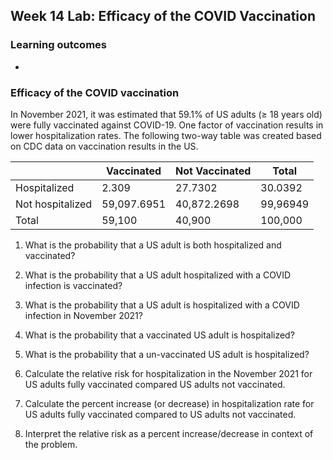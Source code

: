 ## Week 14 Lab: Efficacy of the COVID Vaccination

\setstretch{1}

### Learning outcomes

* 

### Efficacy of the COVID vaccination

In November 2021, it was estimated that 59.1\% of US adults ($\ge$ 18 years old) were fully vaccinated against COVID-19.   One factor of vaccination results in lower hospitalization rates. The following two-way table was created based on CDC data on vaccination results in the US.

|                   |  Vaccinated | Not Vaccinated |    Total   |
|-------------------|-------------|----------------|------------|
| Hospitalized      |     2.309   |      27.7302   |    30.0392 |
| Not hospitalized  | 59,097.6951 |   40,872.2698  |   99,96949 |
| Total             |   59,100    |      40,900    |    100,000 |


1.  What is the probability that a US adult is both hospitalized and vaccinated?

\vspace{0.5in}

2.  What is the probability that a US adult hospitalized with a COVID infection is vaccinated?

\vspace{0.5in}

3.  What is the probability that a US adult is hospitalized with a COVID infection in November 2021?

\vspace{0.5in}

4.  What is the probability that a vaccinated US adult is hospitalized?

\vspace{0.5in}

5.  What is the probability that a un-vaccinated US adult is hospitalized?

\vspace{0.5in}

6.  Calculate the relative risk for hospitalization in the November 2021 for US adults fully vaccinated compared US adults not vaccinated.

\vspace{0.5in}

7.  Calculate the percent increase (or decrease) in hospitalization rate for US adults fully vaccinated compared to US adults not vaccinated.

\vspace{0.5in}

8. Interpret the relative risk as a percent increase/decrease in context of the problem. 
\newpage
